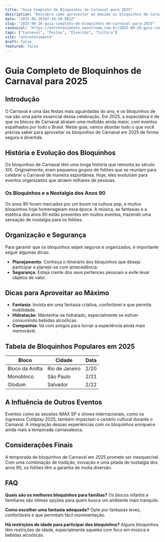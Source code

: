 ```yaml
---
title: "Guia Completo de Bloquinhos de Carnaval para 2025"
description: "Descubra como aproveitar ao máximo os bloquinhos de Carnaval em 2025 com dicas de organização, segurança e diversão. Um guia essencial para foliões!"
date: "2025-06-26T07:39:59.982Z"
slug: "2025-06-26-guia-completo-de-bloquinhos-de-carnaval-para-2025"
canonical: "https://entretenimento.neostream.com.br/2025-06-26-guia-completo-de-bloquinhos-de-carnaval-para-2025"
tags: ["Carnaval", "Festas", "Diversão", "Cultura"]
site: "entretenimento"
draft: false
featured: false
---
```


# Guia Completo de Bloquinhos de Carnaval para 2025

## Introdução
O Carnaval é uma das festas mais aguardadas do ano, e os bloquinhos de rua são uma parte essencial dessa celebração. Em 2025, a expectativa é de que os blocos de Carnaval atraiam uma multidão ainda maior, com eventos espalhados por todo o Brasil. Neste guia, vamos abordar tudo o que você precisa saber para aproveitar os bloquinhos de Carnaval em 2025 de forma segura e divertida.

## História e Evolução dos Bloquinhos
Os bloquinhos de Carnaval têm uma longa história que remonta ao século XIX. Originalmente, eram pequenos grupos de foliões que se reuniam para celebrar o Carnaval de maneira espontânea. Hoje, eles evoluíram para eventos organizados que atraem milhares de pessoas.

### Os Bloquinhos e a Nostalgia dos Anos 90
Os anos 90 foram marcados por um boom na cultura pop, e muitos bloquinhos hoje homenageiam essa época. A música, as fantasias e a estética dos anos 90 estão presentes em muitos eventos, trazendo uma sensação de nostalgia para os foliões.

## Organização e Segurança
Para garantir que os bloquinhos sejam seguros e organizados, é importante seguir algumas dicas:
- **Planejamento**: Conheça o itinerário dos bloquinhos que deseja participar e planeje-se com antecedência.
- **Segurança**: Esteja ciente dos seus pertences pessoais e evite levar objetos de valor.

## Dicas para Aproveitar ao Máximo
- **Fantasia**: Invista em uma fantasia criativa, confortável e que permita mobilidade.
- **Hidratação**: Mantenha-se hidratado, especialmente se estiver consumindo bebidas alcoólicas.
- **Companhia**: Vá com amigos para tornar a experiência ainda mais memorável.

## Tabela de Bloquinhos Populares em 2025
| Bloco | Cidade | Data |
|-------|--------|------|
| Bloco da Anitta | Rio de Janeiro | 2/20 |
| Monobloco | São Paulo | 2/21 |
| Olodum | Salvador | 2/22 |

## A Influência de Outros Eventos
Eventos como as sessões IMAX SP e shows internacionais, como os ingressos Coldplay 2025, também impactam o cenário cultural durante o Carnaval. A integração dessas experiências com os bloquinhos enriquece ainda mais a temporada carnavalesca.

## Considerações Finais
A temporada de bloquinhos de Carnaval em 2025 promete ser inesquecível. Com uma combinação de tradição, inovação e uma pitada de nostalgia dos anos 90, os foliões têm a garantia de muita diversão.

## FAQ

**Quais são os melhores bloquinhos para famílias?**
Os blocos infantis e familiares são ótimas opções para quem busca um ambiente mais tranquilo.

**Como escolher uma fantasia adequada?**
Opte por fantasias leves, confortáveis e que permitam fácil movimentação.

**Há restrições de idade para participar dos bloquinhos?**
Alguns bloquinhos têm restrições de idade, especialmente aqueles com foco em música e bebidas alcoólicas.